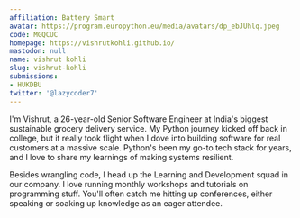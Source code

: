 ```yaml
---
affiliation: Battery Smart
avatar: https://program.europython.eu/media/avatars/dp_ebJUhlq.jpeg
code: MGQCUC
homepage: https://vishrutkohli.github.io/
mastodon: null
name: vishrut kohli
slug: vishrut-kohli
submissions:
- HUKDBU
twitter: '@lazycoder7'
---
```


I'm Vishrut, a 26-year-old Senior Software Engineer at India's biggest sustainable grocery delivery service. My Python journey kicked off back in college, but it really took flight when I dove into building software for real customers at a massive scale. Python's been my go-to tech stack for years, and I love to share my learnings of making systems resilient.

Besides wrangling code, I head up the Learning and Development squad in our company. I love running monthly workshops and tutorials on programming stuff. You'll often catch me hitting up conferences, either speaking or soaking up knowledge as an eager attendee.

